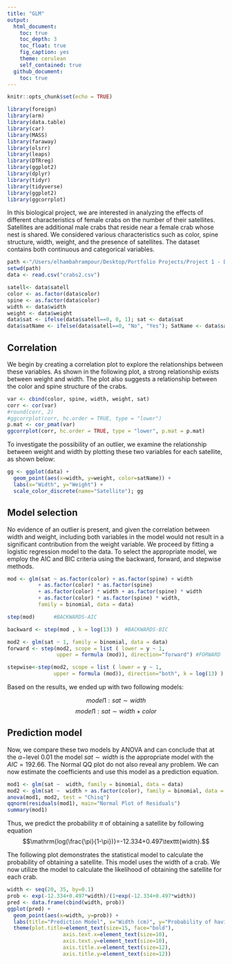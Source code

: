 ```yaml
---
title: "GLM"
output:
  html_document:
    toc: true
    toc_depth: 3
    toc_float: true
    fig_caption: yes
    theme: cerulean
    self_contained: true
  github_document:
    toc: true
---
```


```r
knitr::opts_chunk$set(echo = TRUE)
```

```r
library(foreign)
library(arm)
library(data.table)
library(car)
library(MASS)
library(faraway)
library(olsrr) 
library(leaps)
library(DTRreg)
library(ggplot2)
library(dplyr)
library(tidyr) 
library(tidyverse)
library(ggplot2)
library(ggcorrplot)
```

In this biological project, we are interested in analyzing the effects of different characteristics of female crabs on the number of their satellites. Satellites are additional male crabs that reside near a female crab whose nest is shared. We considered various characteristics such as color, spine structure, width, weight, and the presence of satellites. The dataset contains both continuous and categorical variables.

```r
path <-"/Users/elhambahrampour/Desktop/Portfolio Projects/Project 1 - Data Analysis - GLM"
setwd(path)
data <- read.csv("crabs2.csv")

satell<- data$satell
color <- as.factor(data$color)
spine <- as.factor(data$color)
width <- data$width
weight <- data$weight
data$sat <- ifelse(data$satell==0, 0, 1); sat <- data$sat
data$satName <- ifelse(data$satell==0, "No", "Yes"); SatName <- data$satNAmeame
```

## Correlation

We begin by creating a correlation plot to explore the relationships between these variables. As shown in the following plot, a strong relationship exists between weight and width. The plot also suggests a  relationship between the color and spine structure of the crabs.

```r
var <- cbind(color, spine, width, weight, sat)
corr <- cor(var)
#round(corr, 2)
#ggcorrplot(corr, hc.order = TRUE, type = "lower")
p.mat <- cor_pmat(var)
ggcorrplot(corr, hc.order = TRUE, type = "lower", p.mat = p.mat)
```

To investigate the possibility of an outlier, we examine the relationship between weight and width by plotting these two variables for each satellite, as shown below:

```r
gg <- ggplot(data) + 
  geom_point(aes(x=width, y=weight, color=satName)) +
  labs(x="Width", y="Weight") +
  scale_color_discrete(name="Satellite"); gg
```

## Model selection

No evidence of an outlier is present, and given the correlation between width and weight, including both variables in the model would not result in a significant contribution from the weight variable. We proceed by fitting a logistic regression model to the data. To select the appropriate model, we employ the AIC and BIC criteria using the backward, forward, and stepwise methods.

```r
mod <- glm(sat ~ as.factor(color) + as.factor(spine) + width
          + as.factor(color) * as.factor(spine)
          + as.factor(color) * width + as.factor(spine) * width 
          + as.factor(color) * as.factor(spine) * width, 
          family = binomial, data = data)

step(mod)      #BACKWARDS-AIC 

backward <- step(mod , k = log(13) )  #BACKWARDS-BIC

mod2 <- glm(sat ~ 1, family = binomial, data = data)
forward <- step(mod2, scope = list ( lower = y ~ 1, 
                upper = formula (mod)), direction="forward") #FORWARD

stepwise<-step(mod2, scope = list ( lower = y ~ 1, 
               upper = formula (mod)), direction="both", k = log(13) ) #STEPWISE
```
Based on the results, we ended up with two following models:

$$model1: sat \sim width$$
$$model1: sat \sim width+color$$

 
## Prediction model
Now, we compare these two models by ANOVA and can conclude that at the $\alpha-$level $0.01$ the model $sat \sim width$ is the appropriate model with the $AIC=192.66.$ The Normal QQ plot do not also reveal any problem. We can now estimate the coefficients and use this model as a prediction equation.

```r
mod1 <- glm(sat ~  width, family = binomial, data = data)
mod2 <- glm(sat ~  width + as.factor(color), family = binomial, data = data)
anova(mod1, mod2, test = "Chisq")
qqnorm(residuals(mod1), main="Normal Plot of Residuals")
summary(mod1)
```

Thus, we predict the probability $\pi$ of obtaining a satellite by following equation $$\mathrm{log(\frac{\pi}{1-\pi})}=-12.334+0.497\texttt{width}.$$

The following plot demonstrates the statistical model to calculate the probability of obtaining a satellite. This model uses the width of a crab. We now utilize the model to calculate the likelihood of obtaining the satellite for each crab. 

```r
width <- seq(20, 35, by=0.1)
prob <- exp(-12.334+0.497*width)/(1+exp(-12.334+0.497*width))
pred <- data.frame(cbind(width, prob))
ggplot(pred) + 
  geom_point(aes(x=width, y=prob)) +
  labs(title="Prediction Model", x="Width (cm)", y="Probability of having at least one satellite") + 
  theme(plot.title=element_text(size=15, face="bold"), 
                  axis.text.x=element_text(size=10), 
                  axis.text.y=element_text(size=10),
                  axis.title.x=element_text(size=12),
                  axis.title.y=element_text(size=12)) 
```

